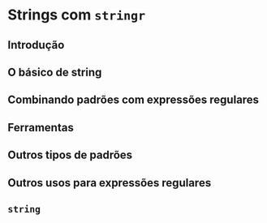 # Strings com `stringr`

## Introdução

## O básico de string

## Combinando padrões com expressões regulares

## Ferramentas 

## Outros tipos de padrões

## Outros usos para expressões regulares

## `string`